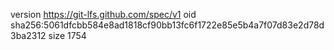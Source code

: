 version https://git-lfs.github.com/spec/v1
oid sha256:5061dfcbb584e8ad1818cf90bb13fc6f1722e85e5b4a7f07d83e2d78d3ba2312
size 1754
